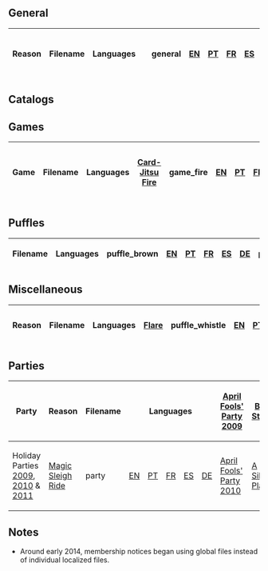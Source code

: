 {{NeedSWFs}}

==General==
{|class="wikitable sortable" style="margin: auto;"
!class="unsortable"|Reason!!Filename!!class="unsortable" colspan=5|Languages
{{ac}}
|{{n/a}}||general||[[Media:ENMembershipGeneral.swf|EN]]||[[Media:PTMembershipGeneral.swf|PT]]||[[Media:FRMembershipGeneral.swf|FR]]||[[Media:ESMembershipGeneral.swf|ES]]||[[Media:DEMembershipGeneral.swf|DE]]
{{ac}}
|Member furniture item||furniture||[[Media:ENMembershipFurniture.swf|EN]]||[[Media:PTMembershipFurniture.swf|PT]]||[[Media:FRMembershipFurniture.swf|FR]]||[[Media:ESMembershipFurniture.swf|ES]]||[[Media:DEMembershipFurniture.swf|DE]]
{{ac}}
|Member clothing item||inventory||[[Media:ENMembershipInventory.swf|EN]]||[[Media:PTMembershipInventory.swf|PT]]||[[Media:FRMembershipInventory.swf|FR]]||[[Media:ESMembershipInventory.swf|ES]]||[[Media:DEMembershipInventory.swf|DE]]
{{ac}}
|Equip member item||inventory_equip||[[Media:ENMembershipInventoryEquip.swf|EN]]||[[Media:PTMembershipInventoryEquip.swf|PT]]||[[Media:FRMembershipInventoryEquip.swf|FR]]||[[Media:ESMembershipInventoryEquip.swf|ES]]||[[Media:DEMembershipInventoryEquip.swf|DE]]
{{ac}}
|Member igloo||igloo||[[Media:ENMembershipIgloo.swf|EN]]||[[Media:PTMembershipIgloo.swf|PT]]||[[Media:FRMembershipIgloo.swf|FR]]||[[Media:ESMembershipIgloo.swf|ES]]||[[Media:DEMembershipIgloo.swf|DE]]
{{ac}}
|Adopt >2 puffles||puffle||[[Media:ENMembershipPuffle.swf|EN]]||[[Media:PTMembershipPuffle.swf|PT]]||[[Media:FRMembershipPuffle.swf|FR]]||[[Media:ESMembershipPuffle.swf|ES]]||[[Media:DEMembershipPuffle.swf|DE]]
|}

==Catalogs==

==Games==
{|class="wikitable sortable" style="margin: auto;"
!Game!!Filename!!class="unsortable" colspan=5|Languages
{{ac}}
|[[Card-Jitsu Fire]]||game_fire||[[Media:ENMembershipGameFire.swf|EN]]||[[Media:PTMembershipGameFire.swf|PT]]||[[Media:FRMembershipGameFire.swf|FR]]||[[Media:ESMembershipGameFire.swf|ES]]||[[Media:DEMembershipGameFire.swf|DE]]
{{ac}}
|[[Card-Jitsu Water]]||game_water||[[Media:ENMembershipGameWater.swf|EN]]||[[Media:PTMembershipGameWater.swf|PT]]||[[Media:FRMembershipGameWater.swf|FR]]||[[Media:ESMembershipGameWater.swf|ES]]||[[Media:DEMembershipGameWater.swf|DE]]
{{ac}}
|[[Dance Contest]] multiplayer||game_dance||[[Media:ENMembershipGameDance.swf|EN]]||[[Media:PTMembershipGameDance.swf|PT]]||[[Media:FRMembershipGameDance.swf|FR]]||[[Media:ESMembershipGameDance.swf|ES]]||[[Media:DEMembershipGameDance.swf|DE]]
{{ac}}
|[[Dance Contest]] member songs||game_dance_songs||[[Media:ENMembershipGameDanceSongs.swf|EN]]||[[Media:PTMembershipGameDanceSongs.swf|PT]]||[[Media:FRMembershipGameDanceSongs.swf|FR]]||[[Media:ESMembershipGameDanceSongs.swf|ES]]||[[Media:DEMembershipGameDanceSongs.swf|DE]]
{{ac}}
|[[Puffle Rescue]] Underground levels||game_rescue_level1||[[Media:ENMembershipGameRescueLevel1.swf|EN]]||[[Media:PTMembershipGameRescueLevel1.swf|PT]]||[[Media:FRMembershipGameRescueLevel1.swf|FR]]||[[Media:ESMembershipGameRescueLevel1.swf|ES]]||[[Media:DEMembershipGameRescueLevel1.swf|DE]]
{{ac}}
|[[Puffle Rescue]] Underwater levels||game_rescue_level2||[[Media:ENMembershipGameRescueLevel2.swf|EN]]||[[Media:PTMembershipGameRescueLevel2.swf|PT]]||[[Media:FRMembershipGameRescueLevel2.swf|FR]]||[[Media:ESMembershipGameRescueLevel2.swf|ES]]||[[Media:DEMembershipGameRescueLevel2.swf|DE]]
|}

==Puffles==
{|class="wikitable sortable" style="margin: auto;"
!Filename!!class="unsortable" colspan=5|Languages
{{ac}}
|puffle_brown||[[Media:ENMembershipPuffle Brown-2011.swf|EN]]||[[Media:PTMembershipPuffle Brown-2011.swf|PT]]||[[Media:FRMembershipPuffle Brown-2011.swf|FR]]||[[Media:ESMembershipPuffle Brown-2011.swf|ES]]||[[Media:DEMembershipPuffle Brown.swf|DE]]
{{ac}}
|puffle_rainbow||[[Media:ENMembershipPuffle Rainbow.swf|EN]]||[[Media:PTMembershipPuffle Rainbow.swf|PT]]||[[Media:FRMembershipPuffle Rainbow.swf|FR]]||[[Media:ESMembershipPuffle Rainbow.swf|ES]]||[[Media:DEMembershipPuffle Rainbow.swf|DE]]
|}

==Miscellaneous==
{|class="wikitable sortable" style="margin: auto;"
!class="unsortable"|Reason!!Filename!!class="unsortable" colspan=5|Languages
{{ac}}
|[[cpw:Flare|Flare]]||puffle_whistle||[[Media:ENMembershipPuffleWhistle.swf|EN]]||[[Media:PTMembershipPuffleWhistle.swf|PT]]||[[Media:FRMembershipPuffleWhistle.swf|FR]]||[[Media:ESMembershipPuffleWhistle.swf|ES]]||{{n/a}}
{{ac}}
|TraceTracker 3000||epf_tracetracker||[[Media:ENMembershipEpf Tracetracker3000.swf|EN]]||[[Media:PTMembershipEpf Tracetracker3000.swf|PT]]||[[Media:FRMembershipEpf Tracetracker3000.swf|FR]]||[[Media:ESMembershipEpf Tracetracker3000.swf|ES]]||[[Media:DEMembershipEpf Tracetracker3000.swf|DE]]
{{ac}}
|[[Underwater]]||underwater||[[Media:ENMembershipUnderwater.swf|EN]]||[[Media:PTMembershipUnderwater.swf|PT]]||[[Media:FRMembershipUnderwater.swf|FR]]||[[Media:ESMembershipUnderwater.swf|ES]]||[[Media:DEMembershipUnderwater.swf|DE]]
|}

==Parties==
{|class="wikitable sortable" style="margin: auto;"
!Party!!Reason!!Filename!!class="unsortable" colspan=5|Languages
{{ac}}
|[[April Fools' Party 2009]]||[[cpw:Box Store|Box Store]]||{{n/a|?}}||[[Media:AprilFoolMembership.swf|EN]]||{{n/a|PT}}||{{n/a|FR}}||colspan=2 {{n/a}}
|- align="center"
|Holiday Parties [[Holiday Party 2009|2009]], [[Holiday Party 2010|2010]] & [[Holiday Party 2011|2011]]||[[cpw:Magic Sleigh Ride|Magic Sleigh Ride]]||party||[[Media:HolidayParty2011Membership.swf|EN]]||[[Media:PTHoliday2012MembershipNotice-party.swf|PT]]||[[Media:FRMembershipParty.swf|FR]]||[[Media:ESMembershipParty.swf|ES]]||[[Media:DEMembershipParty.swf|DE]]
{{ac}}
|[[April Fools' Party 2010]]||[[cpw:A Silly Place|A Silly Place]]||{{n/a|?}}||[[Media:AprilFoolsParty2010MembershipOopsAprilFools.swf|EN]]||{{n/a|PT}}||{{n/a|FR}}||colspan=2 {{n/a}}
{{ac}}
|[[Halloween Party 2010]]||[[cpw:Dark Chamber|Dark Chamber]]||party3||[[Media:HalloweenParty2010MembershipParty3.swf|EN]]||{{n/a|PT}}||{{n/a|FR}}||{{n/a|ES}}||{{n/a}}
{{ac}}
|[[Mountain Expedition]]||[[cpw:Ice Race Cavern|Ice Race Cavern]]||{{n/a|?}}||[[Media:MountainExpeditionMembershipOopsExpedition.swf|EN]]||{{n/a|PT}}||{{n/a|FR}}||{{n/a|ES}}||{{n/a}}
{{ac}}
|rowspan=2|[[Wilderness Expedition 2011]]||[[cpw:Bay|Bay]]||party1||[[Media:WildernessExpeditionMembershipParty1.swf|EN]]||{{n/a|PT}}||{{n/a|FR}}||{{n/a|ES}}||{{n/a}}
{{ac}}
|[[cpw:Bay|Bay]]||party2||[[Media:WildernessExpeditionMembershipParty2.swf|EN]]||{{n/a|PT}}||{{n/a|FR}}||{{n/a|ES}}||{{n/a}}
{{ac}}
|rowspan=2|[[Puffle Party 2011]]||[[cpw:Puffle Show|Puffle Show]]||party2||[[Media:PuffleParty2011MembershipParty2.swf|EN]]||{{n/a|PT}}||{{n/a|FR}}||{{n/a|ES}}||{{n/a}}
{{ac}}
|[[cpw:Night Club Rooftop|Night Club Rooftop]]||party3||[[Media:PuffleParty2011MembershipParty3.swf|EN]]||{{n/a|PT}}||{{n/a|FR}}||{{n/a|ES}}||{{n/a}}
{{ac}}
|[[April Fools' Party 2011]]||[[cpw:A Silly Place|A Silly Place]]||party2||[[Media:PuffleParty2011MembershipParty2.swf|EN]]||{{n/a|PT}}||{{n/a|FR}}||{{n/a|ES}}||{{n/a}}
{{ac}}
|[[Medieval Party 2011]]||[[cpw:Ye Knight's Quest|Ye Knight's Quest]]||party2||[[Media:MedievalParty2011MembershipParty2.swf|EN]]||{{n/a|PT}}||{{n/a|FR}}||{{n/a|ES}}||{{n/a}}
{{ac}}
|[[Music Jam 2011]]||[[cpw:Party Rooms|Party Rooms]]||party2||[[Media:MusicJam2011MembershipParty2.swf|EN]]||{{n/a|PT}}||{{n/a|FR}}||{{n/a|ES}}||{{n/a}}
{{ac}}
|rowspan=2|[[Island Adventure Party 2011]]||[[cpw:Hidden Lake Catalog|Hidden Lake Catalog]]||party1||[[Media:IslandAdventureParty2011MembershipParty1.swf|EN]]||{{n/a|PT}}||{{n/a|FR}}||{{n/a|ES}}||{{n/a}}
{{ac}}
|[[cpw:Ship Battle|Ship Battle]]||party2||[[Media:IslandAdventureParty2011MembershipParty2.swf|EN]]||{{n/a|PT}}||{{n/a|FR}}||{{n/a|ES}}||{{n/a}}
{{ac}}
|[[The Fair 2011]]||[[cpw:Great Puffle Circus|Great Puffle Circus]]||party2||[[Media:TheFair2011MembershipParty2.swf|EN]]||{{n/a|PT}}||{{n/a|FR}}||{{n/a|ES}}||{{n/a}}
{{ac}}
|[[Halloween Party 2011]]||[[cpw:Dark Chamber|Dark Chamber]]||party3||[[Media:HalloweenParty2011NoticeParty3.swf|EN]]||{{n/a|PT}}||{{n/a|FR}}||{{n/a|ES}}||{{n/a|DE}}
{{ac}}
|[[Holiday Party 2011]]||[[cpw:Bakery|Bakery]]||{{n/a|?}}||[[Media:HolidayParty2011Membership2.swf|EN]]||{{n/a|PT}}||{{n/a|FR}}||{{n/a|ES}}||{{n/a|DE}}
{{ac}}
|[[Underwater Expedition]]||[[cpw:The Deep|The Deep]]||{{n/a|?}}||[[Media:UnderwaterExpeditionMembership.swf|EN]]||{{n/a|PT}}||{{n/a|FR}}||{{n/a|ES}}||{{n/a|DE}}
{{ac}}
|[[Rockhopper's Quest]]||[[cpw:Viking Hall|Viking Hall]]||{{n/a|?}}||[[Media:RockhoppersQuestMembership.swf|EN]]||{{n/a|PT}}||{{n/a|FR}}||{{n/a|ES}}||{{n/a|DE}}
{{ac}}
|rowspan=2|[[Puffle Party 2012]]||[[cpw:Night Club Rooftop|Night Club Rooftop]]||{{n/a|?}}||[[Media:PuffleParty20121Membership.swf|EN]]||{{n/a|PT}}||{{n/a|FR}}||{{n/a|ES}}||{{n/a|DE}}
{{ac}}
|[[cpw:Puffle Spa|Puffle Spa]]||{{n/a|?}}||[[Media:PuffleParty20122Membership.swf|EN]]||{{n/a|PT}}||{{n/a|FR}}||{{n/a|ES}}||{{n/a|DE}}
{{ac}}
|[[April Fools' Party 2012]]||[[cpw:Fun House Dimension|Fun House Dimension]]||{{n/a|?}}||[[Media:AprilFools2012Membership.swf|EN]]||{{n/a|PT}}||{{n/a|FR}}||{{n/a|ES}}||{{n/a|DE}}
{{ac}}
|rowspan=2|[[Medieval Party 2012]]||[[cpw:Ye Knight's Quest 2|Ye Knight's Quest 2]] & [[cpw:Ye Knight's Quest 3|3]]||{{n/a|?}}||[[Media:MedievalParty2012Member1.swf|EN]]||{{n/a|PT}}||{{n/a|FR}}||{{n/a|ES}}||{{n/a|DE}}
{{ac}}
|[[cpw:Misery Mountain|Misery Mountain]]||{{n/a|?}}||[[Media:MedievalParty2012Member2.swf|EN]]||[[Media:PTMembershipParty26-Medieval2012.swf|PT]]||[[Media:FRMembershipParty26-Medieval2012.swf|FR]]||[[Media:ESMembershipParty26-Medieval2012.swf|ES]]||[[Media:DEMembershipParty26-Medieval2012.swf|DE]]
{{ac}}
|[[Marvel Super Hero Takeover 2012]]||[[cpw:Downtown|Downtown]]||{{n/a|?}}||[[Media:MarvelSuperheroTakeoverMember1.swf|EN]]||{{n/a|PT}}||{{n/a|FR}}||{{n/a|ES}}||{{n/a|DE}}
{{ac}}
|[[Halloween Party 2012]]||[[cpw:Ghosts|Ghost]] [[transformations|transformation]]||{{n/a|?}}||[[Media:ENMembershipPartyHalloween2012.swf|EN]]||[[Media:PTMembershipPartyHalloween2012.swf|PT]]||[[Media:FRMembershipPartyHalloween2012.swf|FR]]||[[Media:ESMembershipPartyHalloween2012.swf|ES]]||[[Media:DEMembershipPartyHalloween2012.swf|DE]]
{{ac}}
|rowspan=8|[[Holiday Party 2012]]||[[cpw:Frost Bite|Frost Bite]] [[transformations|transformation]]||party1||[[Media:HolidayParty2012Member1.swf|EN]]||[[Media:PTHoliday2012MembershipNotice-party1.swf|PT]]||{{n/a|FR}}||{{n/a|ES}}||{{n/a|DE}}
{{ac}}
|[[cpw:Frost Bite Palace|Frost Bite Palace]]||party2||[[Media:HolidayParty2012Member2.swf|EN]]||[[Media:PTHoliday2012MembershipNotice-party2.swf|PT]]||{{n/a|FR}}||{{n/a|ES}}||{{n/a|DE}}
{{ac}}
|[[cpw:Festive Chair|Festive Chair]]||party3||[[Media:HolidayParty2012Member3.swf|EN]]||[[Media:PTHoliday2012MembershipNotice-party3.swf|PT]]||{{n/a|FR}}||{{n/a|ES}}||{{n/a|DE}}
{{ac}}
|[[cpw:Holly Jolly Couch|Holly Jolly Couch]]||party4||[[Media:HolidayParty2012Member4.swf|EN]]||[[Media:PTHoliday2012MembershipNotice-party4.swf|PT]]||[[Media:FRMembershipParty4-Holiday2012.swf|FR]]||[[Media:ESMembershipParty4-Holiday2012.swf|ES]]||[[Media:DEMembershipParty4-Holiday2012.swf|DE]]
{{ac}}
|[[cpw:Festive Light|Festive Light]]||party5||[[Media:HolidayParty2012Member5.swf|EN]]||[[Media:PTHoliday2012MembershipNotice-party5.swf|PT]]||[[Media:FRMembershipParty5-Holiday2012.swf|FR]]||[[Media:ESMembershipParty5-Holiday2012.swf|ES]]||[[Media:DEMembershipParty5-Holiday2012.swf|DE]]
{{ac}}
|[[cpw:Make and Bake Kitchen|Make and Bake Kitchen]]||party6||[[Media:HolidayParty2012Member6.swf|EN]]||[[Media:PTHoliday2012MembershipNotice-party6.swf|PT]]||[[Media:FRMembershipParty6-Holiday2012.swf|FR]]||[[Media:ESMembershipParty6-Holiday2012.swf|ES]]||[[Media:DEMembershipParty6-Holiday2012.swf|DE]]
{{ac}}
|[[cpw:Santa Desk|Santa Desk]]||party7||[[Media:HolidayParty2012Member7.swf|EN]]||[[Media:PTHoliday2012MembershipNotice-party7.swf|PT]]||[[Media:FRMembershipParty7-Holiday2012.swf|FR]]||[[Media:ESMembershipParty7-Holiday2012.swf|ES]]||[[Media:DEMembershipParty7-Holiday2012.swf|DE]]
{{ac}}
|[[cpw:Reindeer Puffle|Reindeer Puffle]] [[transformations|transformation]]||party8||[[Media:HolidayParty2012Member8.swf|EN]]||[[Media:PTHoliday2012MembershipNotice-party8.swf|PT]]||[[Media:FRMembershipParty8-Holiday2012.swf|FR]]||[[Media:ESMembershipParty8-Holiday2012.swf|ES]]||[[Media:DEMembershipParty8-Holiday2012.swf|DE]]
{{ac}}
|rowspan=3|[[Marvel Super Hero Takeover 2013]]||[[cpw:Marvel Catalog|Marvel Catalog]]||party1||[[Media:ENMembershipParty1-Marvel2013.swf|EN]]||[[Media:PTMembershipParty1-Marvel2013.swf|PT]]||[[Media:FRMembershipParty1-Marvel2013.swf|FR]]||[[Media:ESMembershipParty1-Marvel2013.swf|ES]]||[[Media:DEMembershipParty1-Marvel2013.swf|DE]]
{{ac}}
|Deploy Robots||party2||[[Media:ENMembershipParty2-Marvel2013.swf|EN]]||[[Media:PTMembershipParty2-Marvel2013.swf|PT]]||[[Media:FRMembershipParty2-Marvel2013.swf|FR]]||[[Media:ESMembershipParty2-Marvel2013.swf|ES]]||[[Media:DEMembershipParty2-Marvel2013.swf|DE]]
{{ac}}
|Power Gloves||party3||[[Media:ENMembershipParty3-Marvel2013.swf|EN]]||[[Media:PTMembershipParty3-Marvel2013.swf|PT]]||[[Media:FRMembershipParty3-Marvel2013.swf|FR]]||[[Media:ESMembershipParty3-Marvel2013.swf|ES]]||[[Media:DEMembershipParty3-Marvel2013.swf|DE]]
{{ac}}
|[[Star Wars Takeover]]||Member items||party3||[[Media:ENMembershipParty3-SWTakeover.swf|EN]]||[[Media:PTMembershipParty3-SWTakeover.swf|PT]]||[[Media:FRMembershipParty3-SWTakeover.swf|FR]]||[[Media:ESMembershipParty3-SWTakeover.swf|ES]]||[[Media:DEMembershipParty3-SWTakeover.swf|DE]]
{{ac}}
|rowspan=2|[[Teen Beach Movie Summer Jam]]||[[Transformations]]||party1||[[Media:ENMembershipParty1-Medieval2013.swf|EN]]||[[Media:PTMembershipParty1-Medieval2013.swf|PT]]||[[Media:FRMembershipParty1-Medieval2013.swf|FR]]||[[Media:ESMembershipParty1-Medieval2013.swf|ES]]||[[Media:DEMembershipParty1-Medieval2013.swf|DE]]
{{ac}}
|[[cpw:Medieval Catalog|Medieval Catalog]]||party2||[[Media:ENMembershipParty2-Medieval2013.swf|EN]]||[[Media:PTMembershipParty2-Medieval2013.swf|PT]]||[[Media:FRMembershipParty2-Medieval2013.swf|FR]]||[[Media:ESMembershipParty2-Medieval2013.swf|ES]]||[[Media:DEMembershipParty2-Medieval2013.swf|DE]]
{{ac}}
|rowspan=2|[[Operation: Puffle]]||TraceTracker 3000||epf_tracetracker||[[Media:ENMemberhipEPFTraceTracker3000.swf|EN]]||[[Media:PTMembershipEPFTraceTracker3000.swf|PT]]||[[Media:FRMembershipEPFTraceTracker3000.swf|FR]]||[[Media:ESMembershipEPFTraceTracker3000.swf|ES]]||[[Media:DEMembershipEPFTraceTracker3000.swf|DE]]
{{ac}}
|Member awards||party1||[[Media:ENMembershipParty1.swf|EN]]||[[Media:PTMembershipParty1.swf|PT]]||[[Media:FRMembershipParty1.swf|FR]]||[[Media:ESMembershipParty1.swf|ES]]||[[Media:DEMembershipParty1.swf|DE]]
{{ac}}
|rowspan=2|[[Future Party]]||Robos [[transformations|transformation]]||party1||colspan=5|[[Media:MembershipParty1-FutureParty.swf|GLOBAL]]
{{ac}}
|[[cpw:Future Catalog|Future Catalog]]||party2||colspan=5|[[Media:MembershipParty2-FutureParty.swf|GLOBAL]]
{{ac}}
|[[Penguin Cup]]||Power Shoes||party1||colspan=5|[[Media:MembershipParty1-PenguinCup.swf|GLOBAL]]
{{ac}}
|[[Music Jam 2014]]||Member items||party1||colspan=5|[[Media:MembershipParty1-MusicJam2014.swf|GLOBAL]]
{{ac}}
|[[Frozen Party]]||General||party1||colspan=5|[[Media:MembershipParty1-FrozenParty.swf|GLOBAL]]
{{ac}}
|[[School & Skate Party]]||General||party1||colspan=5|[[Media:MembershipParty1-School&SkateParty.swf|GLOBAL]]
{{ac}}
|rowspan=2|[[Halloween Party 2014]]||Member awards||party1||colspan=5|[[Media:MembershipParty1-HalloweenParty2014.swf|GLOBAL]]
{{ac}}
|[[cpw:Ghost Puffle|Ghost Puffle]]s||party2||colspan=5|[[Media:MembershipParty2-HalloweenParty2014.swf|GLOBAL]]
{{ac}}
|[[Pirate Party 2014]]||Member awards||party1||colspan=5|[[Media:MembershipParty1-PirateParty2014.swf|GLOBAL]]
{{ac}}
|[[Merry Walrus Party]]||Member awards||party1||colspan=5|[[Media:MembershipParty1-MerryWalrusParty2014.swf|GLOBAL]]
|}

==Notes==
*Around early 2014, membership notices began using global files instead of individual localized files.
